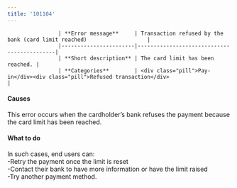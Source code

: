 ```yaml
---
title: '101104'  
---
```



                    | **Error message**     | Transaction refused by the bank (card limit reached)                   |
                    |-----------------------|--------------------------------------------|
                    | **Short description** | The card limit has been reached. |
                    | **Categories**        | <div class="pill">Pay-in</div><div class="pill">Refused transaction</div>                         |
                  

#### Causes  

This error occurs when the cardholder’s bank refuses the payment because the card limit has been reached.  

#### What to do  

In such cases, end users can:  
-Retry the payment once the limit is reset  
-Contact their bank to have more information or have the limit raised  
-Try another payment method.